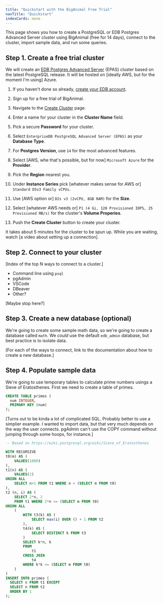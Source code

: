 ```yaml
---
title: "Quickstart with the BigAnimal Free Trial"
navTitle: "Quickstart" 
indexCards: none
---
```


This page shows you how to create a PostgreSQL or EDB Postgres Advanced Server cluster using BigAnimal (free for 14 days), connect to the cluster, import sample data, and run some queries.

## Step 1. Create a free trial cluster

We will create an [EDB Postgres Advanced Server](/docs/epas/latest/) (EPAS) cluster based on the latest PostgreSQL release. It will be hosted on [ideally AWS, but for the moment I'm using] Azure.

1. If you haven't done so already, [create your EDB account](https://62312143bb9e32503f5ac560--edb-docs-staging.netlify.app/docs/biganimal/latest/free_trial/01_create_account/).

2. Sign up for a free trial of BigAnimal.

3. Navigate to the [Create Cluster](https://portal.biganimal.com/create-cluster) page.

4. Enter a name for your cluster in the **Cluster Name** field.

5. Pick a secure **Password** for your cluster.

6. Select `EnterpriseDB PostgreSQL Advanced Server (EPAS)` as your **Database Type**.

7. For **Postgres Version**, use `14` for the most advanced features.

8. Select [AWS, whe that's possible, but for now] `Microsoft Azure` for the **Provider**.

9. Pick the **Region** nearest you.

10. Under **Instance Series** pick [whatever makes sense for AWS or] `Standard DSv3 Family vCPUs`.

11. Use [AWS option or] `D2s v3 (2vCPU, 8GB RAM)` for the **Size**.

12. Select [whatever AWS needs or] `P1 (4 Gi, 120 Provisioned IOPS, 25 Provisioned MB/s)` for the cluster's **Volume Properies**.

13. Push the **Create Cluster** button to create your cluster.

It takes about 5 minutes for the cluster to be spun up. While you are waiting, watch [a video about setting up a connection].

## Step 2. Connect to your cluster

[Index of the top N ways to connect to a cluster.]

* Command line using `psql`
* pgAdmin
* VSCode
* DBeaver
* Other?

[Maybe stop here?]

## Step 3. Create a new database (optional)

We're going to create some sample math data, so we're going to create a database called `math`. We _could_ use the default `edb_admin` database, but best practice is to isolate data.

[For each of the ways to connect, link to the documentation about how to create a new database.]

## Step 4. Populate sample data

We're going to use temporary tables to calculate prime numbers usings a Sieve of Eratosthenes. First we need to create a table of primes.


```sql
CREATE TABLE primes (
  num INTEGER,
  PRIMARY KEY (num)
);
```

[Turns out to be kinda a lot of complicated SQL. Probably better to use a simplier example. I wanted to import data, but that very much depends on the way the user connects. pgAdmin can't use the COPY command without jumping through some hoops, for instance.]

```sql
-- Based on https://wiki.postgresql.org/wiki/Sieve_of_Eratosthenes

WITH RECURSIVE
t0(m) AS (
    VALUES(1000)
),
t1(n) AS (
    VALUES(2)
UNION ALL
    SELECT n+1 FROM t1 WHERE n < (SELECT m FROM t0)
),
t2 (n, i) AS (
    SELECT 2*n, 2
    FROM t1 WHERE 2*n <= (SELECT m FROM t0)
UNION ALL
    (
        WITH t3(k) AS (
            SELECT max(i) OVER () + 1 FROM t2
        ),
        t4(k) AS (
            SELECT DISTINCT k FROM t3
        )
        SELECT k*n, k
        FROM
            t1
        CROSS JOIN
            t4
        WHERE k*k <= (SELECT m FROM t0)
    )
)
INSERT INTO primes (
  SELECT n FROM t1 EXCEPT
  SELECT n FROM t2
  ORDER BY 1
);
```

